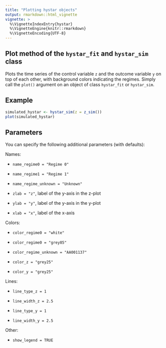 ```yaml
---
title: "Plotting hystar objects"
output: rmarkdown::html_vignette
vignette: >
  %\VignetteIndexEntry{hystar}
  %\VignetteEngine{knitr::rmarkdown}
  %\VignetteEncoding{UTF-8}
---
```


## Plot method of the `hystar_fit` and `hystar_sim` class

Plots the time series of the control variable `z` and
the outcome variable `y` on top of each other, with background colors
indicating the regimes. Simply call the `plot()` argument on an
object of class `hystar_fit` or `hystar_sim`.

## Example
```r
simulated_hystar <- hystar_sim(z = z_sim())
plot(simulated_hystar)
```

## Parameters

You can specify the following additional parameters (with defaults):

Names:

* `name_regime0 = "Regime 0"`

* `name_regime1 = "Regime 1"`

* `name_regime_unknown = "Unknown"`

* `zlab = "z"`, label of the y-axis in the z-plot

* `ylab = "y"`, label of the y-axis in the y-plot

* `xlab = "x"`, label of the x-axis

 Colors:
 
 * `color_regime0 = "white"`
 
 * `color_regime0 = "grey85"`
 
 * `color_regime_unknown = "AA001137"`
 
 * `color_z = "grey25"`
 
 * `color_y = "grey25"`

 Lines:
 
 * `line_type_z = 1`
 
 * `line_width_z = 2.5`
 
 * `line_type_y = 1`
 
 * `line_width_y = 2.5`

 Other:
 
 * `show_legend = TRUE`


